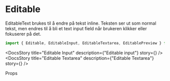 
<Meta of={EditableStories} />

<DocsContainer>

# Editable

EditableText brukes til å endre på tekst inline. Teksten ser ut som normal tekst, men endres til å bli et text input field når brukeren klikker eller fokuserer på det.

```jsx
import { Editable, EditableInput, EditableTextarea, EditablePreview } from "@kvib/react";
```

<Feedback component="Editable" />

<DocsStory title="Editable Input" description={"Editable input"} story={<Canvas of={EditableStories.Preview} />} />
<DocsStory
  title="Editable Textarea"
  description={"Editable Textarea"}
  story={<Canvas of={EditableStories.EditableTextarea} />}
/>

<DocsHeading light>Props</DocsHeading>
<Canvas of={EditableStories.Preview} />
<Controls of={EditableStories.Preview} />

</DocsContainer>
